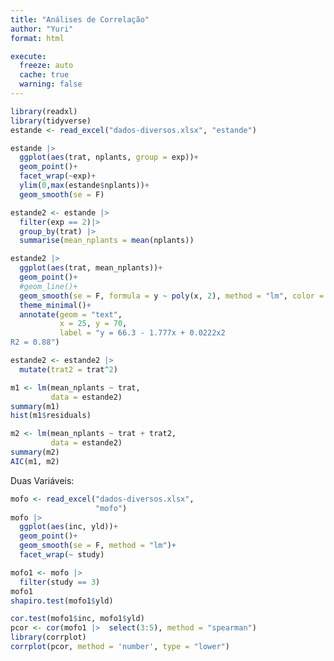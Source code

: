 ```yaml
---
title: "Análises de Correlação"
author: "Yuri"
format: html

execute: 
  freeze: auto
  cache: true
  warning: false
---
```


```r
library(readxl)
library(tidyverse)
estande <- read_excel("dados-diversos.xlsx", "estande")

estande |> 
  ggplot(aes(trat, nplants, group = exp))+
  geom_point()+
  facet_wrap(~exp)+
  ylim(0,max(estande$nplants))+
  geom_smooth(se = F)
```

```r
estande2 <- estande |>
  filter(exp == 2)|>
  group_by(trat) |> 
  summarise(mean_nplants = mean(nplants))

estande2 |> 
  ggplot(aes(trat, mean_nplants))+
  geom_point()+
  #geom_line()+
  geom_smooth(se = F, formula = y ~ poly(x, 2), method = "lm", color = "black")+
  theme_minimal()+
  annotate(geom = "text",
           x = 25, y = 70,
           label = "y = 66.3 - 1.777x + 0.0222x2 
R2 = 0.88")
```

```r
estande2 <- estande2 |> 
  mutate(trat2 = trat^2)

m1 <- lm(mean_nplants ~ trat, 
         data = estande2)
summary(m1)
hist(m1$residuals)

m2 <- lm(mean_nplants ~ trat + trat2, 
         data = estande2)
summary(m2)
AIC(m1, m2)
```

Duas Variáveis:

```r
mofo <- read_excel("dados-diversos.xlsx",
                   "mofo")
mofo |> 
  ggplot(aes(inc, yld))+
  geom_point()+
  geom_smooth(se = F, method = "lm")+
  facet_wrap(~ study)
```

```r
mofo1 <- mofo |> 
  filter(study == 3)
mofo1
shapiro.test(mofo1$yld)

cor.test(mofo1$inc, mofo1$yld)
pcor <- cor(mofo1 |>  select(3:5), method = "spearman")
library(corrplot)
corrplot(pcor, method = 'number', type = "lower")
```
